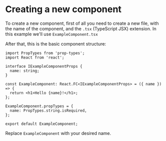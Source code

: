 
<Meta title='Development/Recipes/New Component' />

# Creating a new component

To create a new component, first of all you need to create a new file, with the name of the component, and the `.tsx` (TypeScript JSX) extension. In this example we'll use `ExampleComponent.tsx`

After that, this is the basic component structure:

```tsx
import PropTypes from 'prop-types';
import React from 'react';

interface IExampleComponentProps {
  name: string;
}

const ExampleComponent: React.FC<IExampleComponentProps> = ({ name }) => {
  return <h1>Hello {name}!</h1>;
};

ExampleComponent.propTypes = {
  name: PropTypes.string.isRequired,
};

export default ExampleComponent;

```

Replace `ExampleComponent` with your desired name.
